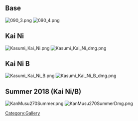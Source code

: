 ==Base==
[[File:090_3.png]] [[File:090_4.png]]

==Kai Ni==
[[File:Kasumi Kai Ni.png]] [[File:Kasumi Kai Ni dmg.png]]

==Kai Ni B==
[[File:Kasumi Kai Ni B.png]] [[File:Kasumi Kai Ni B dmg.png]]

==Summer 2018 (Kai Ni/B)==
[[File:KanMusu270Summer.png]] [[File:KanMusu270SummerDmg.png]]

[[Category:Gallery]]